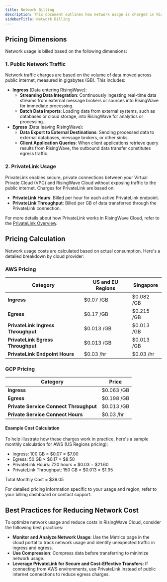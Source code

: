 ```yaml
---
title: Network Billing
description: This document outlines how network usage is charged in RisingWave Cloud.
sidebarTitle: Network Billing
---
```


## Pricing Dimensions

Network usage is billed based on the following dimensions:

### 1. Public Network Traffic

Network traffic charges are based on the volume of data moved across public internet, measured in gigabytes (GB). This includes:

- **Ingress** (Data entering RisingWave):
    - **Streaming Data Integration**: Continuously ingesting real-time data streams from external message brokers or sources into RisingWave for immediate processing.
    - **Batch Data Imports**: Loading data from external systems, such as databases or cloud storage, into RisingWave for analytics or processing.
- **Egress** (Data leaving RisingWave):
    - **Data Export to External Destinations**: Sending processed data to external databases, message brokers, or other sinks.
    - **Client Application Queries**: When client applications retrieve query results from RisingWave, the outbound data transfer constitutes egress traffic.

### 2. PrivateLink Usage

PrivateLink enables secure, private connections between your Virtual Private Cloud (VPC) and RisingWave Cloud without exposing traffic to the public internet. Charges for PrivateLink are based on:

- **PrivateLink Hours**: Billed per hour for each active PrivateLink endpoint.
- **PrivateLink Throughput**: Billed per GB of data transferred through the PrivateLink connection.

For more details about how PrivateLink works in RisingWave Cloud, refer to the [PrivateLink Overview](https://docs.risingwave.com/cloud/privatelink-overview).

## Pricing Calculation

Network usage costs are calculated based on actual consumption. Here's a detailed breakdown by cloud provider:

### AWS Pricing

| Category | US and EU Regions | Singapore |
| --- | --- | --- |
| **Ingress** | $0.07 /GB | $0.082 /GB |
| **Egress** | $0.17 /GB | $0.215 /GB |
| **PrivateLink Ingress Throughput** | $0.013 /GB | $0.013 /GB |
| **PrivateLink Egress Throughput** | $0.013 /GB | $0.013 /GB |
| **PrivateLink Endpoint Hours** | $0.03 /hr | $0.03 /hr |

### GCP Pricing

| Category | Price |
| --- | --- |
| **Ingress** | $0.063 /GB |
| **Egress** | $0.198 /GB |
| **Private Service Connect Throughput** | $0.013 /GB |
| **Private Service Connect Hours** | $0.03 /hr |

#### Example Cost Calculation

To help illustrate how these charges work in practice, here's a sample monthly calculation for AWS (US Regions pricing):

- Ingress: 100 GB × $0.07 = $7.00
- Egress: 50 GB × $0.17 = $8.50
- PrivateLink Hours: 720 hours × $0.03 = $21.60
- PrivateLink Throughput: 150 GB × $0.013 = $1.95

Total Monthly Cost = $39.05

For detailed pricing information specific to your usage and region, refer to your billing dashboard or contact support.

## Best Practices for Reducing Network Cost

To optimize network usage and reduce costs in RisingWave Cloud, consider the following best practices:

- **Monitor and Analyze Network Usage**: Use the Metrics page in the cloud portal to track network usage and identify unexpected traffic in ingress and egress.
- **Use Compression**: Compress data before transferring to minimize network usage.
- **Leverage PrivateLink for Secure and Cost-Effective Transfers**: If connecting from AWS environments, use PrivateLink instead of public internet connections to reduce egress charges.
